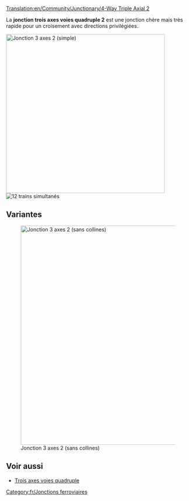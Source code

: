 [[Translation:en/Community/Junctionary/4-Way Triple Axial 2]]

{{fr/Menu de Croisements}}
La '''jonction trois axes voies quadruple 2''' est une jonction chère mais très rapide pour un croisement avec directions privilégiées.

[[File:en/Tripleaxialv2.png|none|thumb|435px|Jonction 3 axes 2 (simple)]]
[[File:en/4wta2.gif|right|thumb|12 trains simultanés]]

{{fr/Critère de jonction|Très coûteux|3|1|1|1|1|0|1|1|0|0|1|||
*Traite un très grand nombre de trains à la fois
*Utilise des directions privilégiées -> "haut vers bas" et "gauche vers droite"
*Peu d'espace nécessaire (15x11) 
*Pas ou peu de virages serrés (voir la version améliorée pour la haute vitesse)
*Blocages ou embouteillages impossibles
*Pas de séparation ou de fusion des lignes
*Gestion possible de lignes simple ou double. C'est la raison pour ne pas utiliser de séparations ou de fusions. Faites-le au besoin.
}}

==Variantes==
[[File:en/Tripleaxialv22.png|none|thumb|600px|Jonction 3 axes 2 (sans collines)]]

{{fr/Critère de jonction|Très coûteux|3|1|1|0|1|0|1|1|0|0|1|||
*Traite un très grand nombre de trains à la fois
*Utilise des directions privilégiées -> "haut vers bas" et "gauche vers droite"
*Pas ou peu de virages serrés (voir la version améliorée pour la haute vitesse)
*Aucune colline nécessaire (pour les très hautes vitesses)
*Blocages ou embouteillages impossibles
*Pas de division ou de réunion de lignes
*Gestion possible de voies simple ou double. C'est la raison pour ne pas utiliser de jonction ou de séparation. Faites-le au besoin
*Chaque ligne démarre un niveau plus haut à l'entrée de la jonction qu'à la sortie
}}

==Voir aussi==
* [[fr/Community/Junctionary/Trois axes voies quadruple|Trois axes voies quadruple]]

[[Category:fr/Jonctions ferroviaires]]
